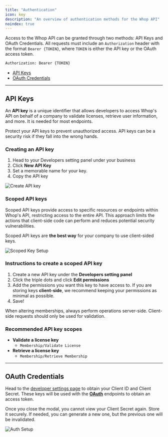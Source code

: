 ```yaml
---
title: "Authentication"
icon: key
description: "An overview of authentication methods for the Whop API"
noindex: true
---
```


Access to the Whop API can be granted through two methods: API Keys and OAuth Credentials. All requests must include an `Authorization` header with the format `Bearer {TOKEN}`, where `TOKEN` is either the API key or the OAuth access token.

```bash
Authorization: Bearer {TOKEN}
```

- [API Keys](/api-reference/v2/authentication#api-keys)
- [OAuth Credentials](/api-reference/v2/authentication#oauth-credentials)

---

## API Keys

An **API key** is a unique identifier that allows developers to access Whop's API on behalf of a company to validate licenses, retrieve user information, and more. It is needed for most endpoints.

<Warning>
  Protect your API keys to prevent unauthorized access. API keys can be a
  security risk if they fall into the wrong hands.
</Warning>

### Creating an API key

1. Head to your Developers setting panel under your business
2. Click **New API Key**
3. Set a memorable name for your key.
4. Copy the API key

![Create API key](https://dev-docs-weld.vercel.app/newapikey.gif)

### Scoped API keys

Scoped API keys provide access to specific resources or endpoints within Whop's API, restricting access to the entire API. This approach limits the actions that client-side code can perform and reduces potential security vulnerabilities.

Scoped API keys are **the best way** for your company to use client-sided keys.

![Scoped Key Setup](https://i.imgur.com/sbMzXjv.gif)

### Instructions to create a scoped API key

1. Create a new API key under the **Developers setting panel**
2. Click the triple dots and click **Edit permissions**
3. Add the permissions you want this key to have access to. If you are storing keys **client-side**, we recommend keeping your permissions as minimal as possible.
4. Save!

<Warning>
  When altering memberships, always perform operations server-side. Client-side
  requests should only be used for validation.
</Warning>

### Recommended API key scopes

- **Validate a license key**
  - `Membership/Validate License`
- **Retrieve a license key**
  - `Membership/Retrieve Membership`

---

## OAuth Credentials

Head to the [developer settings page](https://dash.whop.com/settings/developer) to obtain your Client ID and Client Secret. These keys will be used with the [**OAuth**](/oauth) endpoints to obtain an access token.

<Warning>
  Once you close the modal, you cannot view your Client Secret again. Store it
  securely. If needed, you can generate a new one, but the previous one will be
  invalidated.
</Warning>

![Auth Setup](https://i.imgur.com/Sqptcno.png)

